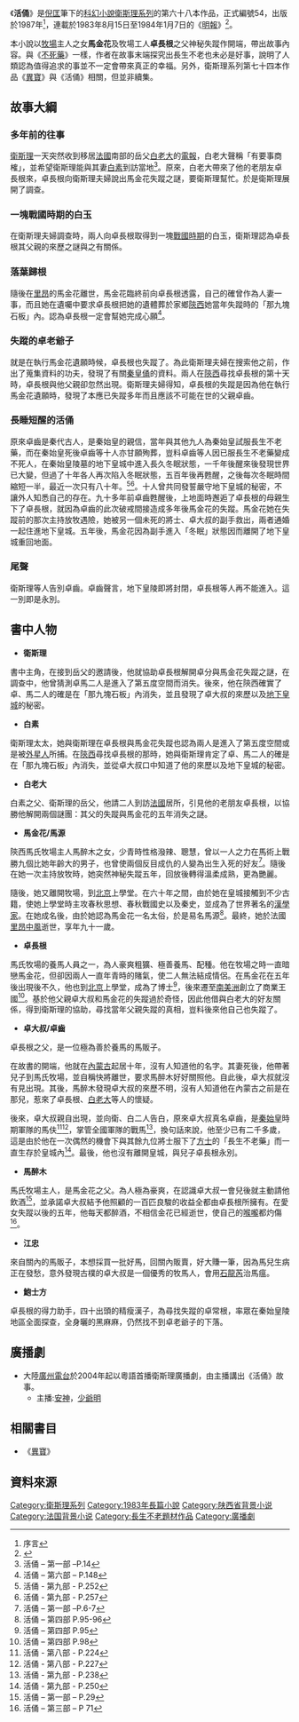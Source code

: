 {{Infobox book
|書名      = 活俑
|圖像      = File:huoyong.jpg
|圖像說明   = 《活俑》台灣版封面
|作者      = 衛斯理
|原名      = 
|中文書名   = 
|譯者      = 
|插圖      = 
|封面設計   = 
|出版地     = 香港
|語言      = 中文
|系列      = 衛斯理系列
|題材      = 
|類型      = 流行文學
|出版者     = 明窗出版社
|出版日期   = 
|中文版    = 
|媒介      = 
|頁數      = 279
|開本      = 
|isbn      = 9628917382
|oclc      = 
|杜威十進制圖書分類法    = 800
|美國國會圖書館圖書分類法 = 
|上一部作品  = [[洞天_(小說)|洞天]]
|下一部作品  = [[犀照_(小說)|犀照]]
|引用       = 
|被引用     = 
}}

《'''活俑'''》是[[倪匡|倪匡]]筆下的[[科幻小說|科幻小說]][[衛斯理系列|衛斯理系列]]的第六十八本作品，正式編號54，出版於1987年<ref>序言</ref>，連載於1983年8月15日至1984年1月7日的《[[明報|明報]]》<ref>{{Cite web |url=http://yehleehwa.net/nni17.htm |title=衛斯理故事年表 |access-date=2012-02-20 |archive-url=https://web.archive.org/web/20120405003022/http://www.yehleehwa.net/nni17.htm |archive-date=2012-04-05 |dead-url=yes }}</ref>。

本小說以[[牧場|牧場]]主人之女'''馬金花'''及牧場工人'''卓長根'''之父神秘失蹤作開端，帶出故事內容。與《[[不死藥|不死藥]]》一樣，作者在故事末端探究出長生不老也未必是好事，說明了人類認為值得追求的事並不一定會帶來真正的幸福。另外，衛斯理系列第七十四本作品《[[異寶|異寶]]》與《活俑》相關，但並非續集。

==故事大綱==
===多年前的往事===
[[衛斯理|衛斯理]]一天突然收到移居[[法國|法國]]南部的岳父[[白老大|白老大]]的[[電報|電報]]，白老大聲稱「有要事商榷」，並希望衛斯理能與其妻[[白素|白素]]到訪當地<ref>活俑 – 第一部 –P.14</ref>。原來，白老大帶來了他的老朋友卓長根來，卓長根向衛斯理夫婦說出馬金花失蹤之謎，要衛斯理幫忙。於是衛斯理展開了調查。

===一塊戰國時期的白玉===
在衛斯理夫婦調查時，兩人向卓長根取得到一塊[[戰國時期|戰國時期]]的白玉，衛斯理認為卓長根其父親的來歷之謎與之有關係。
===落葉歸根===
隨後在[[里昂|里昂]]的馬金花離世，馬金花臨終前向卓長根透露，自己的確曾作為人妻一事，而且她在遺囑中要求卓長根把她的遺體葬於家鄉[[陝西|陝西]]她當年失蹤時的「那九塊石板」內。認為卓長根一定會幫她完成心願<ref>活俑 – 第六部 – P.148</ref>。

===失蹤的卓老爺子===
就是在執行馬金花遺願時候，卓長根也失蹤了。為此衛斯理夫婦在搜索他之前，作出了蒐集資料的功夫，發現了有關[[秦始皇兵馬俑|秦皇俑]]的資料。兩人在[[陝西|陝西]]尋找卓長根的第十天時，卓長根與他父親卻忽然出現。衛斯理夫婦得知，卓長根的失蹤是因為他在執行馬金花遺願時，發現了本應已失蹤多年而且應該不可能在世的父親卓齒。
===長睡短醒的活俑===
原來卓齒是秦代古人，是秦始皇的親信，當年與其他九人為秦始皇試服長生不老藥，而在秦始皇死後卓齒等十人亦甘願殉葬，豈料卓齒等人因已服長生不老藥變成不死人，在秦始皇陵墓的地下皇城中進入長久冬眠狀態，一千年後醒來後發現世界已大變，但過了十年各人再次陷入冬眠狀態，五百年後再甦醒，之後每次冬眠時間縮短一半，最近一次只有八十年。<ref>活俑 - 第九部 - P.252</ref><ref>活俑 - 第九部 - P.257</ref>。十人曾共同發誓嚴守地下皇城的秘密，不讓外人知悉自己的存在。九十多年前卓齒甦醒後，上地面時邂逅了卓長根的母親生下了卓長根，就因為卓齒的此次破戒間接造成多年後馬金花的失蹤。馬金花她在失蹤前的那次主持放牧遇險，她被另一個未死的將士、卓大叔的副手救出，兩者通婚一起住進地下皇城。五年後，馬金花因為副手進入「冬眠」狀態因而離開了地下皇城重回地面。
===尾聲===
衛斯理等人告別卓齒。卓齒聲言，地下皇陵即將封閉，卓長根等人再不能進入。這一別即是永別。

==書中人物==
*  '''衛斯理'''
書中主角，在接到岳父的邀請後，他就協助卓長根解開卓分與馬金花失蹤之謎，在調查中，他曾猜測卓馬二人是進入了第五度空間而消失。後來，他在陝西確實了卓、馬二人的確是在「那九塊石板」內消失，並且發現了卓大叔的來歷以及[[秦始皇陵|地下皇城]]的秘密。

*  '''白素'''
衛斯理太太，她與衛斯理在卓長根與馬金花失蹤也認為兩人是進入了第五度空間或是被[[外星人|外星人]]所捕。在[[陝西|陝西]]尋找卓長根的那時，她與衛斯理肯定了卓、馬二人的確是在「那九塊石板」內消失，並從卓大叔口中知道了他的來歷以及地下皇城的秘密。

*  '''白老大'''
白素之父、衛斯理的岳父，他請二人到訪[[法國|法國]]居所，引見他的老朋友卓長根，以協勝他解開兩個謎團：其父的失蹤與馬金花的五年消失之謎。

*  '''馬金花/馬源'''
陝西馬氏牧場主人馬醉木之女，少青時性格潑辣、聰慧，曾以一人之力在馬術上戰勝九個比她年齡大的男子，也曾使兩個反目成仇的人變為出生入死的好友<ref>活俑 – 第一部 –P.6-7</ref>。隨後在她一次主持放牧時，她突然神秘失蹤五年，回放後轉得溫柔成熟，更為艷麗。

隨後，她又離開牧場，到[[北京|北京]]上學堂。在六十年之間，由於她在皇城接觸到不少古籍，使她上學堂時主攻春秋思想、春秋戰國史以及秦史，並成為了世界著名的[[漢學家|漢學家]]。在她成名後，由於她認為馬金花一名太俗，於是易名馬源<ref>活俑 – 第四部 P.95-96</ref>。最終，她於法國[[里昂|里昂]][[中風|中風]]逝世，享年九十一歲。

*  '''卓長根'''
馬氏牧場的養馬人員之一，為人豪爽粗獷、極善養馬、配種。他在牧場之時一直暗戀馬金花，但卻因兩人一直年青時的賭氣，使二人無法結成情侶。在馬金花在五年後出現後不久，他也到[[北京|北京]]上學堂，成為了博士<ref>活俑 – 第四部 P.95</ref>，後來遷至[[南美洲|南美洲]]創立了商業王國<ref>活俑 – 第四部 P.98</ref>。基於他父親卓大叔和馬金花的失蹤過於奇怪，因此他借與白老大的好友關係，得到衛斯理的協助，尋找當年父親失蹤的真相，豈料後來他自己也失蹤了。

*  '''卓大叔/卓齒'''
卓長根之父，是一位極為善於養馬的馬販子。

在故書的開端，他就在[[內蒙古|內蒙古]]起居十年，沒有人知道他的名字。其妻死後，他帶著兒子到馬氏牧場，並自稱快將離世，要求馬醉木好好關照他。自此後，卓大叔就沒有見出現。其後，馬醉木發現卓大叔的來歷不明，沒有人知道他在內蒙古之前是在那兒，惹來了卓長根、[[白老大|白老大]]等人的懷疑。

後來，卓大叔親自出現，並向衛、白二人告白，原來卓大叔真名卓齒，是[[秦始皇|秦始皇]]時期軍隊的馬伕<ref>活俑 - 第八部 - P.224</ref><ref>活俑 - 第八部 - P.227</ref>，掌管全國軍隊的戰馬<ref>活俑 - 第九部 - P.238</ref>，換句話來說，他至少已有二千多歲，這是由於他在一次偶然的機會下與其餘九位將士服下了[[方士|方士]]的「長生不老藥」而一直生存於皇城內<ref>活俑 - 第九部 - P.250</ref>。最後，他也沒有離開皇城，與兒子卓長根永別。

* '''馬醉木'''
馬氏牧場主人，是馬金花之父。為人極為豪爽，在認識卓大叔一會兒後就主動請他飲酒<ref>活俑 – 第一部 – P.29</ref>，並承諾卓大叔結予他照顧的一百匹良駿的收益全都由卓長根所擁有。在愛女失蹤以後的五年，他每天都醉酒，不相信金花已經逝世，使自己的[[喉嚨|喉嚨]]都灼傷<ref>活俑 – 第三部 – P 71</ref>。
*'''江忠'''
來自關內的馬販子，本想採買一批好馬，回關內販賣，好大賺一筆，因為馬兒生病正在發愁，意外發現古樸的卓大叔是一個優秀的牧馬人，會用[[石龍芮|石龍芮]]治馬瘟。
*'''鮑士方'''
卓長根的得力助手，四十出頭的精瘦漢子，為尋找失蹤的卓常根，率眾在秦始皇陵地區全面探查，全身曬的黑麻麻，仍然找不到卓老爺子的下落。

== 廣播劇 ==
*大陸[[廣州電台|廣州電台]]於2004年起以粵語首播衛斯理廣播劇，由主播講出《活俑》故事。
**主播:[[安神|安神]]，[[少爺明|少爺明]]

==相關書目==
*《[[異寶|異寶]]》

==資料來源==
{{reflist|3}}

{{s-start}}
{{s-bef | before=053 [[洞天_(小說)|洞天]]}}
{{s-ttl | title=衛斯理系列（按編號） | years=054}}
{{s-aft | after=055 [[犀照_(小說)|犀照]]}}
{{s-bef | before=[[洞天_(小說)|洞天]]}}
{{s-ttl | title=衛斯理系列（按連載時序） | years=1983年8月15日至1984年1月7日 }}
{{s-aft | after=[[犀照_(小說)|犀照]]}}
{{end box}}

{{衛斯理系列}}
[[Category:衛斯理系列|Category:衛斯理系列]]
[[Category:1983年長篇小說|Category:1983年長篇小說]]
[[Category:陕西省背景小说|Category:陕西省背景小说]]
[[Category:法国背景小说|Category:法国背景小说]]
[[Category:長生不老題材作品|Category:長生不老題材作品]]
[[Category:廣播劇|Category:廣播劇]]